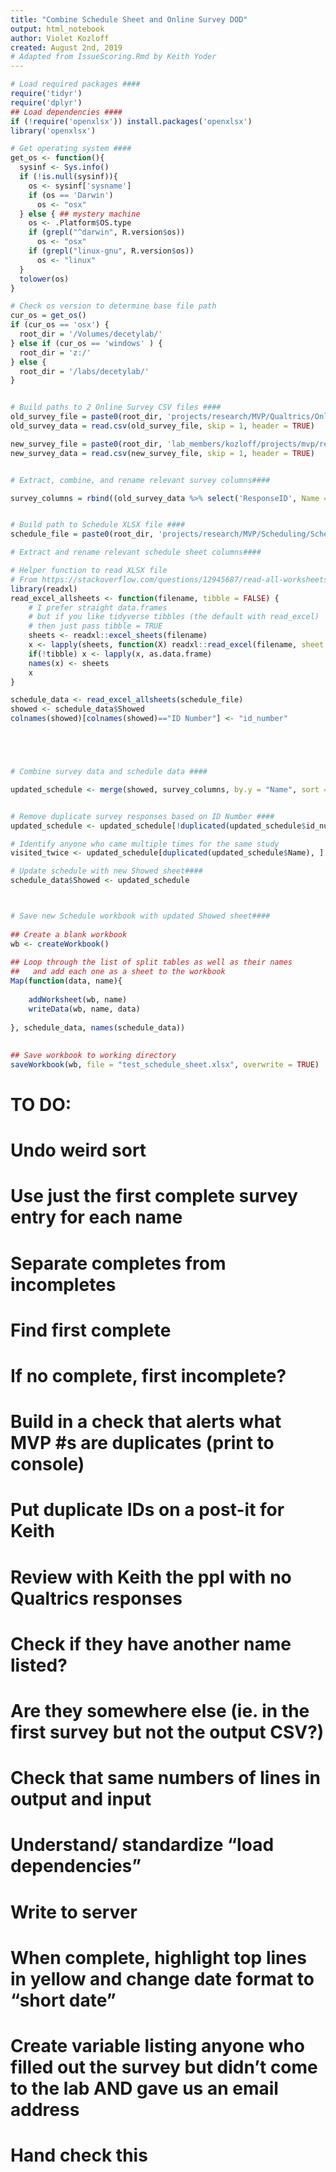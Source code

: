 ```yaml
---
title: "Combine Schedule Sheet and Online Survey DOD"
output: html_notebook
author: Violet Kozloff
created: August 2nd, 2019
# Adapted from IssueScoring.Rmd by Keith Yoder
---
```


``` r

# Load required packages ####
require('tidyr')
require('dplyr')
## Load dependencies ####
if (!require('openxlsx')) install.packages('openxlsx')
library('openxlsx')

# Get operating system ####
get_os <- function(){
  sysinf <- Sys.info()
  if (!is.null(sysinf)){
    os <- sysinf['sysname']
    if (os == 'Darwin')
      os <- "osx"
  } else { ## mystery machine
    os <- .Platform$OS.type
    if (grepl("^darwin", R.version$os))
      os <- "osx"
    if (grepl("linux-gnu", R.version$os))
      os <- "linux"
  }
  tolower(os)
}

# Check os version to determine base file path
cur_os = get_os()
if (cur_os == 'osx') {
  root_dir = '/Volumes/decetylab/'
} else if (cur_os == 'windows' ) {
  root_dir = 'z:/'
} else {
  root_dir = '/labs/decetylab/'
}


# Build paths to 2 Online Survey CSV files ####
old_survey_file = paste0(root_dir, 'projects/research/MVP/Qualtrics/Online_Survey_DOD.csv')
old_survey_data = read.csv(old_survey_file, skip = 1, header = TRUE)

new_survey_file = paste0(root_dir, 'lab_members/kozloff/projects/mvp/recruitment/DOD_Online_Survey.csv')
new_survey_data = read.csv(new_survey_file, skip = 1, header = TRUE)


# Extract, combine, and rename relevant survey columns####

survey_columns = rbind((old_survey_data %>% select('ResponseID', Name = 'Enter.your.full.name.', Email = 'Enter.your.email.address.')), (new_survey_data %>% select('ResponseID', Name = 'Enter.your.full.name.', Email = 'Enter.your.email.address.')))


# Build path to Schedule XLSX file ####
schedule_file = paste0(root_dir, 'projects/research/MVP/Scheduling/Schedule Sheet.xlsx')

# Extract and rename relevant schedule sheet columns####

# Helper function to read XLSX file
# From https://stackoverflow.com/questions/12945687/read-all-worksheets-in-an-excel-workbook-into-an-r-list-with-data-frames
library(readxl)    
read_excel_allsheets <- function(filename, tibble = FALSE) {
    # I prefer straight data.frames
    # but if you like tidyverse tibbles (the default with read_excel)
    # then just pass tibble = TRUE
    sheets <- readxl::excel_sheets(filename)
    x <- lapply(sheets, function(X) readxl::read_excel(filename, sheet = X))
    if(!tibble) x <- lapply(x, as.data.frame)
    names(x) <- sheets
    x
}

schedule_data <- read_excel_allsheets(schedule_file)
showed <- schedule_data$Showed
colnames(showed)[colnames(showed)=="ID Number"] <- "id_number"





# Combine survey data and schedule data ####

updated_schedule <- merge(showed, survey_columns, by.y = "Name", sort = FALSE, all.x = TRUE)


# Remove duplicate survey responses based on ID Number ####
updated_schedule <- updated_schedule[!duplicated(updated_schedule$id_number), ]

# Identify anyone who came multiple times for the same study
visited_twice <- updated_schedule[duplicated(updated_schedule$Name), ]

# Update schedule with new Showed sheet####
schedule_data$Showed <- updated_schedule



# Save new Schedule workbook with updated Showed sheet####
 
## Create a blank workbook
wb <- createWorkbook()
 
## Loop through the list of split tables as well as their names
##   and add each one as a sheet to the workbook
Map(function(data, name){
 
    addWorksheet(wb, name)
    writeData(wb, name, data)
 
}, schedule_data, names(schedule_data))
 
 
## Save workbook to working directory
saveWorkbook(wb, file = "test_schedule_sheet.xlsx", overwrite = TRUE)


```


# TO DO:
# Undo weird sort
# Use just the first complete survey entry for each name
#     Separate completes from incompletes
#     Find first complete
#     If no complete, first incomplete?
# Build in a check that alerts what MVP #s are duplicates (print to console)
#     Put duplicate IDs on a post-it for Keith
# Review with Keith the ppl with no Qualtrics responses
#     Check if they have another name listed?
#     Are they somewhere else (ie. in the first survey but not the output CSV?)
# Check that same numbers of lines in output and input
# Understand/ standardize "load dependencies"
# Write to server
# When complete, highlight top lines in yellow and change date format to "short date"
# Create variable listing anyone who filled out the survey but didn't come to the lab AND gave us an email address
#      Hand check this

